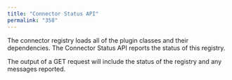 ```yaml
---
title: "Connector Status API"
permalink: "358"
---
```


The connector registry loads all of the plugin classes and their dependencies. The Connector Status API reports the status of this registry.

The output of a GET request will include the status of the registry and any messages reported.
